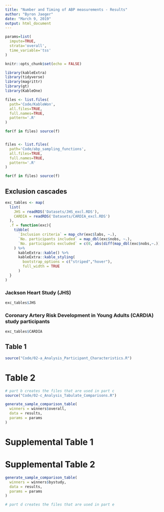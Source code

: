 ```yaml
---
title: "Number and Timing of ABP measurements - Results"
author: "Byron Jaeger"
date: "March 9, 2019"
output: html_document
---
```


```r

params=list(
  impute=TRUE,
  strata='overall',
  time_variable='tss'
)

knitr::opts_chunk$set(echo = FALSE)

library(kableExtra)
library(tidyverse)
library(magrittr)
library(gt)
library(KableOne)

files <- list.files(
  path='Code/KableWon',
  all.files=TRUE, 
  full.names=TRUE, 
  pattern='.R'
)

for(f in files) source(f)


files <- list.files(
  path='Code/abp_sampling_functions',
  all.files=TRUE, 
  full.names=TRUE, 
  pattern='.R'
)

for(f in files) source(f)

```

## Exclusion cascades


```r

exc_tables <- map(
  list(
    JHS = readRDS('Datasets/JHS_excl.RDS'),
    CARDIA = readRDS('Datasets/CARDIA_excl.RDS')
  ), 
  .f = function(exc){
    tibble(
      `Inclusion criteria` = map_chr(exc$labs, ~.),
      `No. participants included` = map_dbl(exc$nobs, ~.),
      `No. participants excluded` = c(0, abs(diff(map_dbl(exc$nobs,~.))))
    ) %>% 
      kableExtra::kable() %>% 
      kableExtra::kable_styling(
        bootstrap_options = c("striped","hover"),
        full_width = TRUE
      )
  }
)

```

### Jackson Heart Study (JHS)

```r

exc_tables$JHS

```

### Coronary Artery Risk Development in Young Adults (CARDIA) study participants

```r

exc_tables$CARDIA

```


## Table 1
```r

source("Code/02-a_Analysis_Participant_Characteristics.R")

```

# Table 2

```r

# part b creates the files that are used in part c
source("Code/02-c_Analysis_Tabulate_Comparisons.R")

generate_sample_comparison_table(
  winners = winners$overall,
  data = results,
  params = params
)

```



# Supplemental Table 1

# Supplemental Table 2

```r

generate_sample_comparison_table(
  winners = winners$bystudy,
  data = results,
  params = params
)

```


```r


# part d creates the files that are used in part e


```